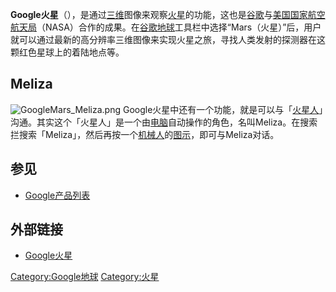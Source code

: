 '''Google火星'''（{{lang-en|Google Mars}}），是通过[[三维|三维]]图像来观察[[火星|火星]]的功能，这也是[[谷歌|谷歌]]与[[美国国家航空航天局|美国国家航空航天局]]（NASA）合作的成果。在[[谷歌地球|谷歌地球]]工具栏中选择“Mars（火星）”后，用户就可以通过最新的高分辨率三维图像来实现火星之旅，寻找人类发射的探测器在这颗红色星球上的着陆地点等。

==Meliza==
[[File:GoogleMars_Meliza.png|thumb]]
Google火星中还有一个功能，就是可以与「[[火星人|火星人]]」沟通。其实这个「火星人」是一个由[[电脑|电脑]]自动操作的角色，名叫Meliza。在搜索拦搜索「Meliza」，然后再按一个[[机械人|机械人]]的[[图示|图示]]，即可与Meliza对话。
{{clear}}

==参见==
* [[Google产品列表|Google产品列表]]

==外部链接==
*[http://www.google.com/mars/ Google火星]{{Wayback|url=http://www.google.com/mars/ |date=20110222180608 }}

{{Google服務}}

{{Computer software-stub}}

[[Category:Google地球|Category:Google地球]]
[[Category:火星|Category:火星]]